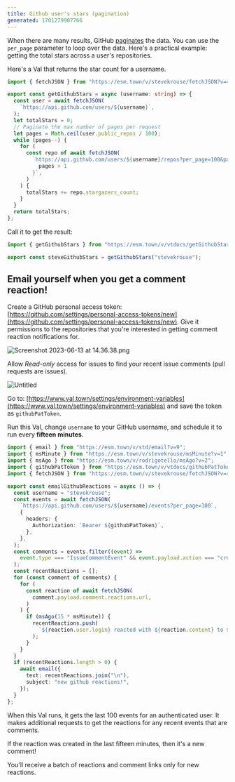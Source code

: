 ```yaml
---
title: Github user's stars (pagination)
generated: 1701279907766
---
```


When there are many results, GitHub
[paginates](https://docs.github.com/en/rest/guides/using-pagination-in-the-rest-api?apiVersion=2022-11-28#about-pagination)
the data. You can use the `per_page` parameter to loop over the data. Here's a
practical example: getting the total stars across a user's repositories.

Here's a Val that returns the star count for a username.

```ts title="@vtdocs/getGithubStars" val
import { fetchJSON } from "https://esm.town/v/stevekrouse/fetchJSON?v=41";

export const getGithubStars = async (username: string) => {
  const user = await fetchJSON(
    `https://api.github.com/users/${username}`,
  );
  let totalStars = 0;
  // Paginate the max number of pages per request
  let pages = Math.ceil(user.public_repos / 100);
  while (pages--) {
    for (
      const repo of await fetchJSON(
        `https://api.github.com/users/${username}/repos?per_page=100&page=${
          pages + 1
        }`,
      )
    ) {
      totalStars += repo.stargazers_count;
    }
  }
  return totalStars;
};
```

Call it to get the result:

```ts val
import { getGithubStars } from "https://esm.town/v/vtdocs/getGithubStars";

export const steveGithubStars = getGithubStars("stevekrouse");
```

## Email yourself when you get a comment reaction!

Create a GitHub personal access token:
[https://github.com/settings/personal-access-tokens/new](https://github.com/settings/personal-access-tokens/new).
Give it permissions to the repositories that you're interested in getting
comment reaction notifications for.

![Screenshot 2023-06-13 at 14.36.38.png](./github-users-stars-pagination/screenshot_2023-06-13_at_143638.png)

Allow _Read-only_ access for issues to find your recent issue comments (pull
requests are issues).

![Untitled](./github-users-stars-pagination/untitled.png)

Go to:
[https://www.val.town/settings/environment-variables](https://www.val.town/settings/environment-variables)
and save the token as `githubPatToken`.

Run this Val, change `username` to your GitHub username, and schedule it to run
every **fifteen minutes**.

```ts title="Every 15 minutes" val
import { email } from "https://esm.town/v/std/email?v=9";
import { msMinute } from "https://esm.town/v/stevekrouse/msMinute?v=1";
import { msAgo } from "https://esm.town/v/rodrigotello/msAgo?v=2";
import { githubPatToken } from "https://esm.town/v/vtdocs/githubPatToken";
import { fetchJSON } from "https://esm.town/v/stevekrouse/fetchJSON?v=41";

export const emailGithubReactions = async () => {
  const username = "stevekrouse";
  const events = await fetchJSON(
    `https://api.github.com/users/${username}/events?per_page=100`,
    {
      headers: {
        Authorization: `Bearer ${githubPatToken}`,
      },
    },
  );
  const comments = events.filter((event) =>
    event.type === "IssueCommentEvent" && event.payload.action === "created"
  );
  const recentReactions = [];
  for (const comment of comments) {
    for (
      const reaction of await fetchJSON(
        comment.payload.comment.reactions.url,
      )
    ) {
      if (msAgo(15 * msMinute)) {
        recentReactions.push(
          `${reaction.user.login} reacted with ${reaction.content} to ${comment.payload.comment.html_url}`,
        );
      }
    }
  }
  if (recentReactions.length > 0) {
    await email({
      text: recentReactions.join("\n"),
      subject: "new github reactions!",
    });
  }
};
```

When this Val runs, it gets the last 100 events for an authenticated user. It
makes additional requests to get the reactions for any recent events that are
comments.

If the reaction was created in the last fifteen minutes, then it's a new
comment!

You'll receive a batch of reactions and comment links only for new reactions.
